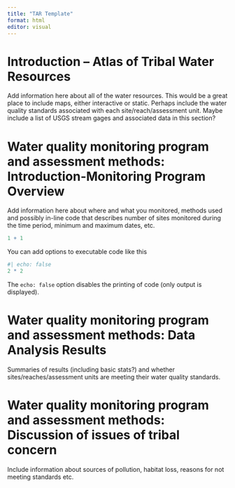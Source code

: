 ```yaml
---
title: "TAR Template"
format: html
editor: visual
---
```


# Introduction – Atlas of Tribal Water Resources

Add information here about all of the water resources. This would be a great place to include maps, either interactive or static. Perhaps include the water quality standards associated with each site/reach/assessment unit. Maybe include a list of USGS stream gages and associated data in this section?

# Water quality monitoring program and assessment methods: Introduction-Monitoring Program Overview

Add information here about where and what you monitored, methods used and possibly in-line code that describes number of sites monitored during the time period, minimum and maximum dates, etc.

```r
1 + 1
```

You can add options to executable code like this

```r
#| echo: false
2 * 2
```

The `echo: false` option disables the printing of code (only output is displayed).

# Water quality monitoring program and assessment methods: Data Analysis Results

Summaries of results (including basic stats?) and whether sites/reaches/assessment units are meeting their water quality standards.

# Water quality monitoring program and assessment methods: Discussion of issues of tribal concern

Include information about sources of pollution, habitat loss, reasons for not meeting standards etc.
